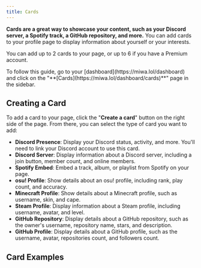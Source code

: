 ```yaml
---
title: Cards
---
```



**Cards are a great way to showcase your content, such as your Discord server, a Spotify track, a GitHub repository, and more.** You can add cards to your profile page to display information about yourself or your interests.

You can add up to 2 cards to your page, or up to 6 if you have a Premium account.

<Aside type="note">
  To follow this guide, go to your [dashboard](https://miwa.lol/dashboard) and click on the "**[Cards](https://miwa.lol/dashboard/cards)**" page in the sidebar.
</Aside>

## Creating a Card

To add a card to your page, click the "**Create a card**" button on the right side of the page.
From there, you can select the type of card you want to add:

* **Discord Presence**: Display your Discord status, activity, and more. You'll need to link your Discord account to use this card.
* **Discord Server**: Display information about a Discord server, including a join button, member count, and online members.
* **Spotify Embed**: Embed a track, album, or playlist from Spotify on your page.
* **osu! Profile**: Show details about an osu! profile, including rank, play count, and accuracy.
* **Minecraft Profile**: Show details about a Minecraft profile, such as username, skin, and cape.
* **Steam Profile**: Display information about a Steam profile, including username, avatar, and level.
* **GitHub Repository**: Display details about a GitHub repository, such as the owner's username, repository name, stars, and description.
* **GitHub Profile**: Display details about a GitHub profile, such as the username, avatar, repositories count, and followers count.

## Card Examples
